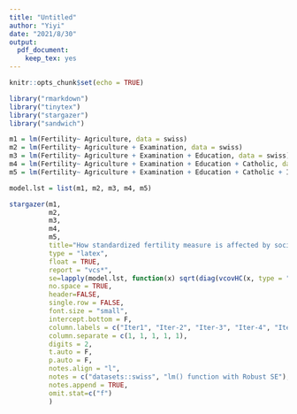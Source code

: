 ```yaml
---
title: "Untitled"
author: "Yiyi"
date: "2021/8/30"
output: 
  pdf_document: 
    keep_tex: yes
---
```


```r
knitr::opts_chunk$set(echo = TRUE)
```


```r
library("rmarkdown")
library("tinytex")
library("stargazer")
library("sandwich")

m1 = lm(Fertility~ Agriculture, data = swiss)
m2 = lm(Fertility~ Agriculture + Examination, data = swiss)
m3 = lm(Fertility~ Agriculture + Examination + Education, data = swiss)
m4 = lm(Fertility~ Agriculture + Examination + Education + Catholic, data = swiss)
m5 = lm(Fertility~ Agriculture + Examination + Education + Catholic + Infant.Mortality, data = swiss)

model.lst = list(m1, m2, m3, m4, m5)

stargazer(m1,
          m2,
          m3,
          m4,
          m5,
          title="How standardized fertility measure is affected by socio-economic indicators?",
          type = "latex",
          float = TRUE,
          report = "vcs*",
          se=lapply(model.lst, function(x) sqrt(diag(vcovHC(x, type = "HC1")))),
          no.space = TRUE,
          header=FALSE,
          single.row = FALSE,
          font.size = "small",
          intercept.bottom = F,
          column.labels = c("Iter1", "Iter-2", "Iter-3", "Iter-4", "Iter-5"),
          column.separate = c(1, 1, 1, 1, 1),
          digits = 2,
          t.auto = F,
          p.auto = F,
          notes.align = "l",
          notes = c("datasets::swiss", "lm() function with Robust SE"),
          notes.append = TRUE,
          omit.stat=c("f")
          )

```